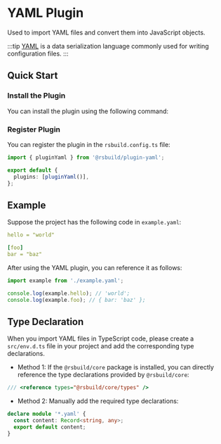 # YAML Plugin

Used to import YAML files and convert them into JavaScript objects.

:::tip
[YAML](https://yaml.org/) is a data serialization language commonly used for writing configuration files.
:::

## Quick Start

### Install the Plugin

You can install the plugin using the following command:


<PackageManagerTabs command="add @rsbuild/plugin-yaml -D" />

### Register Plugin

You can register the plugin in the `rsbuild.config.ts` file:

```ts title="rsbuild.config.ts"
import { pluginYaml } from '@rsbuild/plugin-yaml';

export default {
  plugins: [pluginYaml()],
};
```

## Example

Suppose the project has the following code in `example.yaml`:

```yaml title="example.yaml"
hello = "world"

[foo]
bar = "baz"
```

After using the YAML plugin, you can reference it as follows:

```js
import example from './example.yaml';

console.log(example.hello); // 'world';
console.log(example.foo); // { bar: 'baz' };
```

## Type Declaration

When you import YAML files in TypeScript code, please create a `src/env.d.ts` file in your project and add the corresponding type declarations.

- Method 1: If the `@rsbuild/core` package is installed, you can directly reference the type declarations provided by `@rsbuild/core`:

```ts title="src/env.d.ts"
/// <reference types="@rsbuild/core/types" />
```

- Method 2: Manually add the required type declarations:

```ts title="src/env.d.ts"
declare module '*.yaml' {
  const content: Record<string, any>;
  export default content;
}
```
